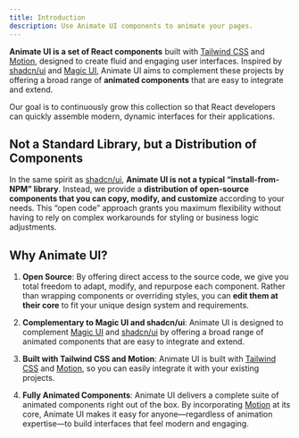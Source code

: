 ```yaml
---
title: Introduction
description: Use Animate UI components to animate your pages.
---
```


**Animate UI is a set of React components** built with [Tailwind CSS](https://tailwindcss.com/) and [Motion](https://motion.dev/), designed to create fluid and engaging user interfaces. Inspired by [shadcn/ui](https://ui.shadcn.com/) and [Magic UI](https://magicui.design/), Animate UI aims to complement these projects by offering a broad range of **animated components** that are easy to integrate and extend.

Our goal is to continuously grow this collection so that React developers can quickly assemble modern, dynamic interfaces for their applications.

## Not a Standard Library, but a Distribution of Components

In the same spirit as [shadcn/ui](https://ui.shadcn.com/), **Animate UI is not a typical “install-from-NPM” library**. Instead, we provide a **distribution of open-source components that you can copy, modify, and customize** according to your needs. This “open code” approach grants you maximum flexibility without having to rely on complex workarounds for styling or business logic adjustments.

## Why Animate UI?

1. **Open Source**: By offering direct access to the source code, we give you total freedom to adapt, modify, and repurpose each component. Rather than wrapping components or overriding styles, you can **edit them at their core** to fit your unique design system and requirements.

2. **Complementary to Magic UI and shadcn/ui**: Animate UI is designed to complement [Magic UI](https://magicui.design/) and [shadcn/ui](https://ui.shadcn.com/) by offering a broad range of animated components that are easy to integrate and extend.

3. **Built with Tailwind CSS and Motion**: Animate UI is built with [Tailwind CSS](https://tailwindcss.com/) and [Motion](https://motion.dev/), so you can easily integrate it with your existing projects.

4. **Fully Animated Components**: Animate UI delivers a complete suite of animated components right out of the box. By incorporating [Motion](https://motion.dev/) at its core, Animate UI makes it easy for anyone—regardless of animation expertise—to build interfaces that feel modern and engaging.
